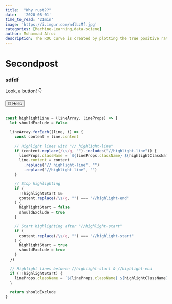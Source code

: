 ```yaml
---
title:  "Why rust??"
date:   '2020-08-01'  
time_to_read: '21min'   
image: 'https://i.imgur.com/n4lLzMf.jpg' 
categories: [Machine-Learning,data-sciene]
author: Mohammad Afroz
description: The ROC curve is created by plotting the true positive rate (TPR) against the false positive rate (FPR) at various threshold settings.Checkout for more....
---
```




# Secondpost

### sdfdf

Look, a button! 👇

<Button>👋 Hello</Button>

```js {5-19}

const highlightLine = (lineArray, lineProps) => {
  let shouldExclude = false

  lineArray.forEach((line, i) => {
    const content = line.content

    // Highlight lines with "// highlight-line"
    if (content.replace(/\s/g, "").includes("//highlight-line")) {
      lineProps.className = `${lineProps.className} ${highlightClassName}`
      line.content = content
        .replace("// highlight-line", "")
        .replace("//highlight-line", "")
    }

    // Stop highlighting
    if (
      !!highlightStart &&
      content.replace(/\s/g, "") === "//highlight-end"
    ) {
      highlightStart = false
      shouldExclude = true
    }

    // Start highlighting after "//highlight-start"
    if (
      content.replace(/\s/g, "") === "//highlight-start"
    ) {
      highlightStart = true
      shouldExclude = true
    }
  })

  // Highlight lines between //highlight-start & //highlight-end
  if (!!highlightStart) {
    lineProps.className = `${lineProps.className} ${highlightClassName}`
  }

  return shouldExclude
}

```